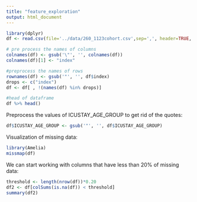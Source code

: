 ```yaml
---
title: "feature_exploration"
output: html_document
---
```

```r
library(dplyr)
df <- read.csv(file='../data/260_1123cohort.csv',sep=',', header=TRUE, quote="\'", check.names = FALSE)

# pre process the names of columns
colnames(df) <- gsub('\"', '', colnames(df))
colnames(df)[1] <- "index"

#preprocess the names of rows
rownames(df) <- gsub('"', '', df$index)
drops <- c("index")
df <- df[ , !(names(df) %in% drops)]

#head of dataframe
df %>% head()
```

Preprocess the values of ICUSTAY_AGE_GROUP to get rid of the quotes:
```r
df$ICUSTAY_AGE_GROUP <- gsub('"', '', df$ICUSTAY_AGE_GROUP)
```


Visualization of missing data:
```r
library(Amelia)
missmap(df)
```

We can start working with columns that have less than 20% of missing data:
```r
threshold <- length(nrow(df))*0.20
df2 <- df[colSums(is.na(df)) < threshold]
summary(df2)
```

